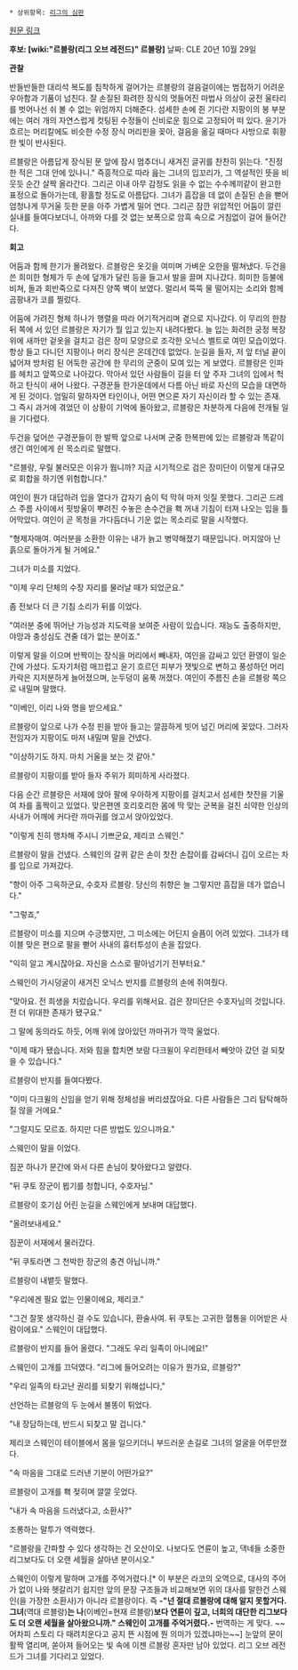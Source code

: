  * 상위항목: [[리그의 심판]]

[http://na.leagueoflegends.com/board/showthread.php?t=315591 원문 링크]

'''후보: [wiki:"르블랑(리그 오브 레전드)" 르블랑]'''
날짜: CLE 20년 10월 29일

'''관찰'''

반들반들한 대리석 복도를 침착하게 걸어가는 르블랑의 걸음걸이에는 범접하기 어려운 우아함과 기품이 넘친다. 잘 손질된 화려한 장식의 멋들어진 마법사 의상이 궁전 울타리를 벗어나선 쉬 볼 수 없는 위엄까지 더해준다. 섬세한 손에 쥔 기다란 지팡이의 봉 부분에는 여러 개의 자연스럽게 컷팅된 수정들이 신비로운 힘으로 고정되어 떠 있다. 윤기가 흐르는 머리칼에도 비슷한 수정 장식 머리핀을 꽂아, 걸음을 옮길 때마다 사방으로 휘황한 빛이 반사된다.

르블랑은 아름답게 장식된 문 앞에 잠시 멈추더니 새겨진 글귀를 찬찬히 읽는다. "진정한 적은 그대 안에 있나니." 즉흥적으로 따라 읊는 그녀의 입꼬리가, 그 역설적인 뜻을 비웃듯 순간 살짝 올라간다. 그리곤 이내 아무 감정도 읽을 수 없는 수수께끼같이 완고한 표정으로 돌아가는데, 황홀할 정도로 아름답다. 그녀가 흠잡을 데 없이 손질된 손을 뻗어 엄청나게 무거울 듯한 문을 아주 가볍게 밀어 연다. 그리곤 잠깐 위압적인 어둠이 깔린 실내를 들여다보더니, 아까와 다를 것 없는 보폭으로 암흑 속으로 거침없이 걸어 들어간다.

'''회고'''

어둠과 함께 한기가 몰려왔다. 르블랑은 옷깃을 여미며 가벼운 오한을 떨쳐냈다. 두건을 쓴 희미한 형체가 두 손에 덮개가 달린 등을 들고서 발을 끌며 지나갔다. 희미한 등불에 비쳐, 돌과 회반죽으로 다져진 양쪽 벽이 보였다. 멀리서 뚝뚝 물 떨어지는 소리와 함께 곰팡내가 코를 찔렀다.

어둠에 가려진 형체 하나가 행렬을 따라 어기적거리며 곁으로 지나갔다. 이 무리의 한참 뒤 쪽에 서 있던 르블랑은 자기가 뭘 입고 있는지 내려다봤다. 늘 입는 화려한 궁정 복장 위에 새까만 겉옷을 걸치고 검은 장미 모양으로 조각한 오닉스 벨트로 여민 모습이었다. 항상 들고 다니던 지팡이나 머리 장식은 온데간데 없었다. 눈길을 들자, 저 앞 터널 끝이 넓어져 방처럼 된 어둑한 공간에 한 무리의 군중이 모여 있는 게 보였다. 르블랑은 인파를 헤치고 앞쪽으로 나아갔다. 막아서 있던 사람들이 길을 터 앞 주자 그녀의 입에서 헉하고 탄식이 새어 나왔다. 구경꾼들 한가운데에서 다름 아닌 바로 자신의 모습을 대면하게 된 것이다. 엄밀히 말하자면 타인이나, 어떤 면으론 자기 자신이라 할 수 있는 존재. 그 즉시 과거에 겪었던 이 상황이 기억에 돌아왔고, 르블랑은 차분하게 다음에 전개될 일을 기다렸다.

두건을 덮어쓴 구경꾼들이 한 발짝 앞으로 나서며 군중 한복판에 있는 르블랑과 똑같이 생긴 여인에게 쉰 목소리로 말했다. 

"르블랑, 우릴 불러모은 이유가 뭡니까? 지금 시기적으로 검은 장미단이 이렇게 대규모로 회합을 하기엔 위험합니다."

여인이 뭔가 대답하려 입을 열다가 갑자기 숨이 턱 막혀 마저 잇질 못했다. 그리곤 드레스 주름 사이에서 핏방울이 뿌려진 수놓은 손수건을 홱 꺼내 기침이 터져 나오는 입을 틀어막았다. 여인이 곧 목청을 가다듬더니 기운 없는 목소리로 말을 시작했다. 

"형제자매여. 여러분을 소환한 이유는 내가 늙고 병약해졌기 때문입니다. 머지않아 난 흙으로 돌아가게 될 거에요." 

그녀가 미소를 지었다. 

"이제 우리 단체의 수장 자리를 물러날 때가 되었군요." 

좀 전보다 더 큰 기침 소리가 뒤를 이었다.

"여러분 중에 뛰어난 가능성과 지도력을 보여준 사람이 있습니다. 재능도 출중하지만, 야망과 충성심도 견줄 데가 없는 분이죠." 

이렇게 말을 이으며 반짝이는 장식을 머리에서 빼내자, 여인을 감싸고 있던 환영이 일순간에 가셨다. 도자기처럼 매끄럽고 윤기 흐르던 피부가 잿빛으로 변하고 풍성하던 머리카락은 지저분하게 늘어졌으며, 눈두덩이 움푹 꺼졌다. 여인이 주름진 손을 르블랑 쪽으로 내밀며 말했다. 

"이베인, 이리 나와 명을 받으세요."

르블랑이 앞으로 나가 수정 핀을 받아 들고는 깔끔하게 빗어 넘긴 머리에 꽂았다. 그러자 전임자가 지팡이도 마저 내밀며 말을 건넸다. 

"이상하기도 하지. 마치 거울을 보는 것 같아." 

르블랑이 지팡이를 받아 들자 주위가 희미하게 사라졌다.

다음 순간 르블랑은 서재에 앉아 팔에 우아하게 지팡이를 걸치고서 섬세한 찻잔을 기울여 차를 홀짝이고 있었다. 맞은편엔 호리호리한 몸에 딱 맞는 군복을 걸친 쇠약한 인상의 사내가 어깨에 커다란 까마귀를 얹고서 앉아있었다.

"이렇게 친히 행차해 주시니 기쁘군요, 제리코 스웨인." 

르블랑이 말을 건넸다. 스웨인의 갈퀴 같은 손이 찻잔 손잡이를 감싸더니 김이 오르는 차를 입으로 가져갔다.

"향이 아주 그윽하군요, 수호자 르블랑. 당신의 취향은 늘 그렇지만 흠잡을 데가 없습니다."

"그렇죠," 

르블랑이 미소를 지으며 수긍했지만, 그 미소에는 어딘지 슬픔이 어려 있었다. 그녀가 테이블 맞은 편으로 팔을 뻗어 사내의 흉터투성이 손을 잡았다. 

"익히 알고 계시잖아요. 자신을 스스로 팔아넘기기 전부터요."

스웨인이 가시덩굴이 새겨진 오닉스 반지를 르블랑의 손에 쥐여줬다. 

"맞아요. 전 희생을 치렀습니다. 우리를 위해서요. 검은 장미단은 수호자님의 것입니다. 전 더 위대한 존재가 됐구요." 

그 말에 동의라도 하듯, 어깨 위에 앉아있던 까마귀가 깍깍 울었다.

"이제 때가 됐습니다. 저와 힘을 합치면 보람 다크윌이 우리한테서 빼앗아 갔던 걸 되찾을 수 있습니다."

르블랑이 반지를 들여다봤다. 

"이미 다크윌의 신임을 얻기 위해 정체성을 버리셨잖아요. 다른 사람들은 그리 탐탁해하질 않을 거에요."

"그럴지도 모르죠. 하지만 다른 방법도 있으니까요." 

스웨인이 말을 이었다.

짐꾼 하나가 문간에 와서 다른 손님이 찾아왔다고 알렸다. 

"뒤 쿠토 장군이 뵙기를 청합니다, 수호자님."

르블랑이 호기심 어린 눈길을 스웨인에게 보내며 대답했다. 

"올려보내세요."

짐꾼이 서재에서 물러갔다. 

"뒤 쿠토라면 그 천박한 장군의 충견 아닙니까." 

르블랑이 내뱉듯 말했다. 

"우리에겐 필요 없는 인물이에요, 제리코."

"그건 잘못 생각하신 걸 수도 있습니다, 환술사여. 뒤 쿠토는 고귀한 혈통을 이어받은 사람이에요." 스웨인이 대답했다.

르블랑이 반지를 들어 올렸다. "그래도 우리 일족이 아니에요!"

스웨인이 고개를 끄덕였다. "리그에 들어오려는 이유가 뭔가요, 르블랑?"

"우리 일족의 타고난 권리를 되찾기 위해섭니다," 

선언하는 르블랑의 두 눈에서 불똥이 튀었다. 

"내 장담하는데, 반드시 되찾고 말 겁니다."

제리코 스웨인이 테이블에서 몸을 일으키더니 부드러운 손길로 그녀의 얼굴을 어루만졌다. 

"속 마음을 그대로 드러낸 기분이 어떤가요?"

르블랑이 고개를 홱 젖히며 깔깔 웃었다. 

"내가 속 마음을 드러냈다고, 소환사?" 

조롱하는 말투가 역력했다. 

"르블랑을 간파할 수 있다 생각하는 건 오산이오. 나보다도 연륜이 높고, 댁네들 소중한 리그보다도 더 오랜 세월을 살아낸 분이시오."

스웨인이 이렇게 말하며 고개를 주억거렸다.[* 이 부분은 라코의 오역으로, 대사의 주어가 없이 나와 헷갈리기 쉽지만 앞의 문장 구조들과 비교해보면 위의 대사를 말한건 스웨인(을 가장한 소환사)가 아니라 르블랑이다. 즉 '''-"넌 절대 르블랑에 대해 알지 못할거다. 그녀'''(역대 르블랑)'''는 나'''(이베인=현재 르블랑)'''보다 연륜이 깊고, 너희의 대단한 리그보다도 더 오랜 세월을 살아왔으니까." 스웨인이 고개를 주억거렸다.-''' 번역하는 게 맞다. ~~어차피 스토리 다 때려치운다고 공지 뜬 시점에 뭔 의미가 있겠냐마는~~] 눈앞의 문이 활짝 열리며, 쏟아져 들어오는 빛 속에 이젠 르블랑 혼자만 남아 있었다. 리그 오브 레전드가 그녀를 기다리고 있었다.
